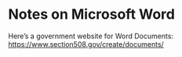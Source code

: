 # Notes on Microsoft Word



Here's a government website for Word Documents: [https://www.section508.gov/create/documents/](https://www.section508.gov/create/documents/)
